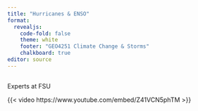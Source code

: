 ```yaml
---
title: "Hurricanes & ENSO"
format: 
  revealjs:
    code-fold: false
    theme: white
    footer: "GEO4251 Climate Change & Storms"
    chalkboard: true
editor: source
---
```


## 

Experts at FSU

{{< video https://www.youtube.com/embed/Z41VCN5phTM >}}